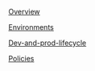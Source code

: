 [Overview](Model-Governance/Overview.mdx)

[Environments](Model-Governance/Environments.mdx)

[Dev-and-prod-lifecycle](Model-Governance/Dev-and-prod-lifecycle.mdx)

[Policies](Model-Governance/Policies.mdx)